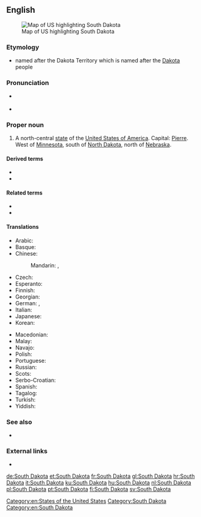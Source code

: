 ==English==
[[Image:Map of USA highlighting South Dakota.png|thumb|right|Map of US highlighting South Dakota]]

===Etymology===
* named after the Dakota Territory which is named after the [[Dakota]] people

===Pronunciation===
* {{a|US}} {{IPA|/ˈsaʊθ dəˈkoʊ.tə/|lang=en}}
* {{audio|En-us-South Dakota.ogg|Audio (US)|lang=en}}

===Proper noun===
{{en-proper noun|head=[[south|South]] [[Dakota]]}}

# A north-central [[state]] of the [[United States of America]]. Capital: [[Pierre]]. West of [[Minnesota]], south of [[North Dakota]], north of [[Nebraska]].

====Derived terms====
* {{l|en|SD}}
* {{l|en|South Dakotan}}

====Related terms====
* {{l|en|Dakota}}
* {{l|en|Dakotan}}

====Translations====
{{trans-top|state of the USA}}
* Arabic: {{t|ar|دَاكُوتَا اَلْجَنُوبِيَّة|f|tr=dakūtā l-janūbiyya}}
* Basque: {{t|eu|Hego Dakota}}
* Chinese:
*: Mandarin: {{t+|cmn|南達科他|sc=Hani}}, {{t+|cmn|南达科他|tr=Nán-Dákētā|sc=Hani}}
* Czech: {{t+|cs|Jižní Dakota|f}}
* Esperanto: {{t|eo|Suda Dakoto}}
* Finnish: {{t+|fi|Etelä-Dakota}}
* Georgian: {{t|ka|სამხრეთი დაკოტა|sc=Geor}}
* German: {{t+|de|South Dakota}}, {{t|de|Süddakota}}
* Italian: {{t+|it|Dakota del Sud}}
* Japanese: {{t|ja|サウスダコタ|tr=Sausu-Dakota|sc=Jpan}}
* Korean: {{t|ko|사우스다코타|tr=Sauseu-Dakota|sc=Kore}}
{{trans-mid}}
* Macedonian: {{t|mk|Јужна Дакота|f|tr=Júžna Dakóta}}
* Malay: {{t|ms|Dakota Selatan}}
* Navajo: {{t|nv|Ałnííʼjí Dzígaii}}
* Polish: {{t+|pl|Dakota Południowa|f}}
* Portuguese: {{t+|pt|Dakota do Sul|f}}
* Russian: {{t|ru|Ю́жная Дако́та|f}}
* Scots: {{t|sco|Sooth Dakota}}
* Serbo-Croatian: {{t|sh|Južna Dakota}}
* Spanish: {{t+|es|Dakota del Sur|f}}
* Tagalog: {{t|tl|Timog Dakota}}
* Turkish: {{t|tr|South Dakota}}
* Yiddish: {{t|yi|סאַוט דאַקאָטאַ}}
{{trans-bottom}}

===See also===
* {{l|en|Appendix:Place names in South Dakota}}

===External links===
* {{pedialite}}

[[Category:en:States of the United States]]
[[Category:South Dakota]]
[[Category:en:South Dakota]]

[[de:South Dakota]]
[[et:South Dakota]]
[[fr:South Dakota]]
[[gl:South Dakota]]
[[hr:South Dakota]]
[[it:South Dakota]]
[[ku:South Dakota]]
[[hu:South Dakota]]
[[nl:South Dakota]]
[[pl:South Dakota]]
[[pt:South Dakota]]
[[fi:South Dakota]]
[[sv:South Dakota]]